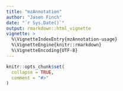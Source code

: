 ```yaml
---
title: "mzAnnotation"
author: "Jasen Finch"
date: "`r Sys.Date()`"
output: rmarkdown::html_vignette
vignette: >
  %\VignetteIndexEntry{mzAnnotation-usage}
  %\VignetteEngine{knitr::rmarkdown}
  %\VignetteEncoding{UTF-8}
---
```


```r
knitr::opts_chunk$set(
  collapse = TRUE,
  comment = "#>"
)
```

